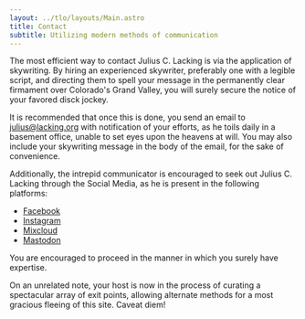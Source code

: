 ```yaml
---
layout: ../tlo/layouts/Main.astro
title: Contact
subtitle: Utilizing modern methods of communication
---
```


The most efficient way to contact Julius C. Lacking is via the application of skywriting. By hiring an experienced skywriter, preferably one with a legible script, and directing them to spell your message in the permanently clear firmament over Colorado's Grand Valley, you will surely secure the notice of your favored disck jockey.

It is recommended that once this is done, you send an email to [julius@lacking.org](mailto:julius@lacking.org?subject=Electronic%20Missive%20from%20Esteemed%20Listener) with notification of your efforts, as he toils daily in a basement office, unable to set eyes upon the heavens at will. You may also include your skywriting message in the body of the email, for the sake of convenience.

Additionally, the intrepid communicator is encouraged to seek out Julius C. Lacking through the Social Media, as he is present in the following platforms:

- [Facebook](https://www.facebook.com/jclacking)
- [Instagram](https://www.instagram.com/jclacking)
- [Mixcloud](https://www.mixcloud.com/the-lacking-org/)
- [Mastodon](https://room19.com/@jclacking/)

You are encouraged to proceed in the manner in which you surely have expertise.

On an unrelated note, your host is now in the process of curating a spectacular array of exit points, allowing alternate methods for a most gracious fleeing of this site. Caveat diem!
